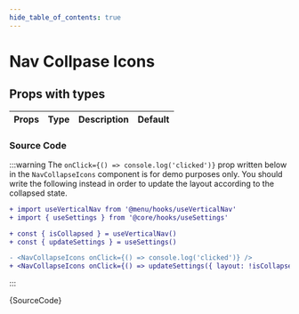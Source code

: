 ```yaml
---
hide_table_of_contents: true
---
```


# Nav Collpase Icons



## Props with types

<table>
  <thead>
    <tr>
      <th>Props</th>
      <th>Type</th>
      <th>Description</th>
      <th>Default</th>
    </tr>
  </thead>
  <tbody>
    <VerticalNavCollapseIconsProps />
  </tbody>
</table>

<BrowserWindow url='/vertical-menu/nav-collapse-icons'>
  <Provider>
    <NavCollapseIcons />
  </Provider>
</BrowserWindow>

### Source Code

:::warning
The `onClick={() => console.log('clicked')}` prop written below in the `NavCollapseIcons` component is for demo purposes only. You should write the following instead in order to update the layout according to the collapsed state.

```diff
+ import useVerticalNav from '@menu/hooks/useVerticalNav'
+ import { useSettings } from '@core/hooks/useSettings'

+ const { isCollapsed } = useVerticalNav()
+ const { updateSettings } = useSettings()

- <NavCollapseIcons onClick={() => console.log('clicked')} />
+ <NavCollapseIcons onClick={() => updateSettings({ layout: !isCollapsed ? 'collapsed' : 'vertical' })} />
```
:::

<TsToJsCodeSnippet>{SourceCode}</TsToJsCodeSnippet>

